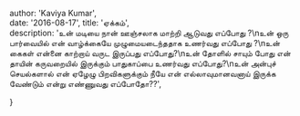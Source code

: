 author: 'Kaviya Kumar',  
date: '2016-08-17',  title: 'ஏக்கம்',  
description:    'உன் மடியை நான் ஊஞ்சலாக மாற்றி ஆடுவது எப்போது ?\nஉன் ஒரு பார்வையில் என் வாழ்க்கையே முழுமையடைந்ததாக உணர்வது எப்போது ?\nஉன் கைகள் என்னை காற்றாய் வருட  இருப்பது எப்போது?\nஉன் தோளில் சாயும் போது என் தாயின் கருவறையில் இருக்கும் பாதுகாப்பை உணர்வது எப்போது?\nஉன் அன்புச் செயல்களால் என் ஏழேழு பிறவிகளுக்கும் நீயே என் எல்லாவுமானவனாய் இருக்க வேண்டும் என்று எண்ணுவது எப்போதோ??',

}
